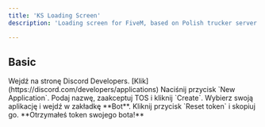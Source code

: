 ```yaml
---
title: 'KS Loading Screen'
description: 'Loading screen for FiveM, based on Polish trucker server [vpet.pl](https://vpet.pl)'

---
```


## Basic

<Steps>
  <Step title="Krok 1">
    Wejdź na stronę Discord Developers. [Klik](https://discord.com/developers/applications)
  </Step>
  <Step title="Krok 2">
    Naciśnij przycisk `New Application`.
  </Step>
  <Step title="Krok 3">
    Podaj nazwę, zaakceptuj TOS i kliknij `Create`.
  </Step>
  <Step title="Krok 4">
    Wybierz swoją aplikację i wejdź w zakładkę **Bot**.
  </Step>
  <Step title="Krok 5">
    Kliknij przycisk `Reset token` i skopiuj go.
  </Step>
  <Step title="Brawo!">
    **Otrzymałeś token swojego bota!**
  </Step>
</Steps>
